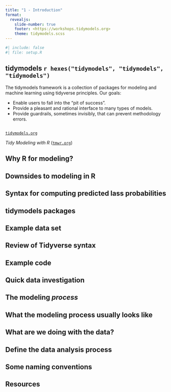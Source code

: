 ```yaml
---
title: "1 - Introduction"
format:
  revealjs: 
    slide-number: true
    footer: <https://workshops.tidymodels.org>
    theme: tidymodels.scss
---
```


```r
#| include: false
#| file: setup.R
```

## tidymodels `r hexes("tidymodels", "tidymodels", "tidymodels")`

The tidymodels framework is a collection of packages for modeling and machine learning using tidyverse principles. Our goals:

-   Enable users to fall into the "pit of success".
-   Provide a pleasant and rational interface to many types of models.
-   Provide guardrails, sometimes invisibly, that can prevent methodology errors.

##  {.inverse .center}

[`tidymodels.org`](https://www.tidymodels.org/)

*Tidy Modeling with R* ([`tmwr.org`](https://www.tmwr.org/))

## Why R for modeling?

## Downsides to modeling in R

## Syntax for computing predicted lass probabilities

## tidymodels packages

## Example data set

## Review of Tidyverse syntax

## Example code

## Quick data investigation

## The modeling *process*

## What the modeling process usually looks like

## What are we doing with the data?

## Define the data analysis process

## Some naming conventions

## Resources

